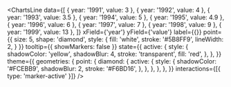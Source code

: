 <ChartsLine 
    data={[
    { year: '1991', value: 3 },
    { year: '1992', value: 4 },
    { year: '1993', value: 3.5 },
    { year: '1994', value: 5 },
    { year: '1995', value: 4.9 },
    { year: '1996', value: 6 },
    { year: '1997', value: 7 },
    { year: '1998', value: 9 },
    { year: '1999', value: 13 },
  ]}
    xField={'year'}
    yField={'value'}
    label={{}}
    point={{
      size: 5,
      shape: 'diamond',
      style: {
        fill: 'white',
        stroke: '#5B8FF9',
        lineWidth: 2,
      }
    }}
    tooltip={{ showMarkers: false }}
    state={{
      active: {
        style: {
          shadowColor: 'yellow',
          shadowBlur: 4,
          stroke: 'transparent',
          fill: 'red',
        },
      },
    }}
    theme={{
      geometries: {
        point: {
          diamond: {
            active: {
              style: {
                shadowColor: '#FCEBB9',
                shadowBlur: 2,
                stroke: '#F6BD16',
              },
            },
          },
        },
      },
    }}
    interactions={[{ type: 'marker-active' }]}
/>